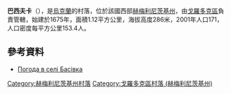 {{coord|49|15|27|N|26|37|48|E|scale:100000|display=title}}

'''巴西夫卡'''（{{lang-uk|Басівка}}），是[[烏克蘭|烏克蘭]]的村落，位於該國西部[[赫梅利尼茨基州|赫梅利尼茨基州]]，由[[戈羅多克區_(赫梅利尼茨基州)|戈羅多克區]]負責管轄，始建於1675年，面積1.12平方公里，海拔高度286米，2001年人口171，人口密度每平方公里153.4人。

==參考資料==
* [http://weather.in.ua/ua/hmel'nickaja/719 Погода в селі Басівка] {{Wayback|url=http://weather.in.ua/ua/hmel'nickaja/719 |date=20111220084919 }}

{{DEFAULTSORT:Басівка}}
[[Category:赫梅利尼茨基州村落|Category:赫梅利尼茨基州村落]]
[[Category:戈羅多克區村落_(赫梅利尼茨基州)|Category:戈羅多克區村落 (赫梅利尼茨基州)]]


{{Khmelnytskyi-geo-stub}}
